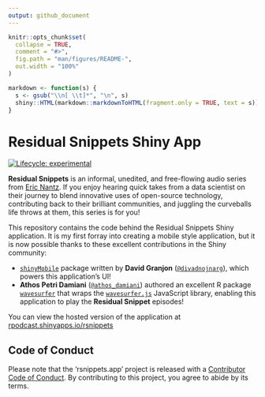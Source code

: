```yaml
---
output: github_document
---
```


<!-- README.md is generated from README.Rmd. Please edit that file -->

```r
knitr::opts_chunk$set(
  collapse = TRUE,
  comment = "#>",
  fig.path = "man/figures/README-",
  out.width = "100%"
)

markdown <- function(s) {
  s <- gsub("\\n[ \\t]*", "\n", s)
  shiny::HTML(markdown::markdownToHTML(fragment.only = TRUE, text = s))
}
```

# Residual Snippets Shiny App

<!-- badges: start -->
[![Lifecycle: experimental](https://img.shields.io/badge/lifecycle-experimental-orange.svg)](https://www.tidyverse.org/lifecycle/#experimental)
<!-- badges: end -->


**Residual Snippets** is an informal, unedited, and free-flowing audio series from [Eric Nantz](https://github.com/rpodcast).  If you enjoy hearing quick takes from a data scientist on their journey to blend innovative uses of open-source technology, contributing back to their brilliant communities, and juggling the curveballs life throws at them, this series is for you!

This repository contains the code behind the Residual Snippets Shiny application. It is my first forray into creating a mobile style application, but it is now possible thanks to these excellent contributions in the Shiny community:

* [`shinyMobile`](https://rinterface.github.io/shinyMobile/index.html) package written by __David Granjon__ ([`@divadnojnarg`](https://twitter.com/divadnojnarg)), which powers this application's UI!
* __Athos Petri Damiani__ ([`@athos_damiani`](https://twitter.com/athos_damiani)) authored an excellent R package [`wavesurfer`](https://github.com/Athospd/wavesurfer) that wraps the [`wavesurfer.js`](https://wavesurfer-js.org/) JavaScript library, enabling this application to play the __Residual Snippet__ episodes!

You can view the hosted version of the application at [rpodcast.shinyapps.io/rsnippets](https://rpodcast.shinyapps.io/rsnippets)

## Code of Conduct

Please note that the 'rsnippets.app' project is released with a [Contributor Code of Conduct](CODE_OF_CONDUCT.md). By contributing to this project, you agree to abide by its terms.

